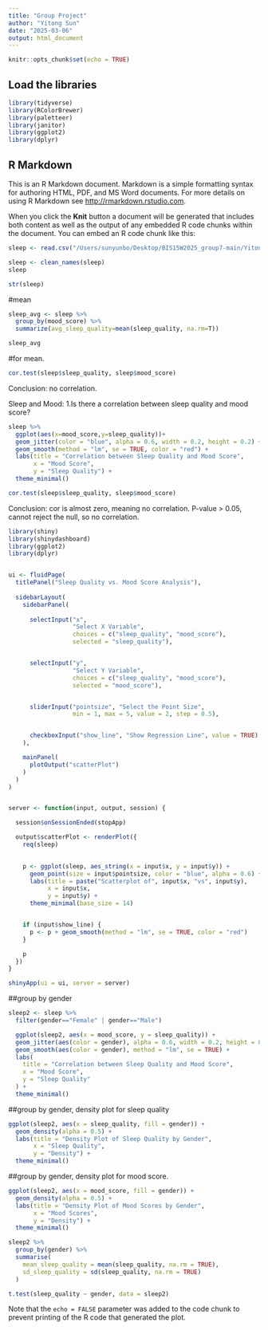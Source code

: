 ```yaml
---
title: "Group Project"
author: "Yitong Sun"
date: "2025-03-06"
output: html_document
---
```


```r
knitr::opts_chunk$set(echo = TRUE)
```

## Load the libraries
```r
library(tidyverse)
library(RColorBrewer)
library(paletteer)
library(janitor)
library(ggplot2)
library(dplyr)
```


## R Markdown

This is an R Markdown document. Markdown is a simple formatting syntax for authoring HTML, PDF, and MS Word documents. For more details on using R Markdown see <http://rmarkdown.rstudio.com>.

When you click the **Knit** button a document will be generated that includes both content as well as the output of any embedded R code chunks within the document. You can embed an R code chunk like this:

```r
sleep <- read.csv("/Users/sunyunbo/Desktop/BIS15W2025_group7-main/Yitong's Folder/sleep_cycle_productivity.csv")
```

```r
sleep <- clean_names(sleep)
sleep
```
```r
str(sleep)
```
#mean
```r
sleep_avg <- sleep %>% 
  group_by(mood_score) %>% 
  summarize(avg_sleep_quality=mean(sleep_quality, na.rm=T))

sleep_avg
```
#for mean.
```r
cor.test(sleep$sleep_quality, sleep$mood_score)
```
Conclusion: no correlation.

Sleep and Mood:
1.Is there a correlation between sleep quality and mood score?
```r
sleep %>% 
  ggplot(aes(x=mood_score,y=sleep_quality))+
  geom_jitter(color = "blue", alpha = 0.6, width = 0.2, height = 0.2) +
  geom_smooth(method = "lm", se = TRUE, color = "red") +
  labs(title = "Correlation between Sleep Quality and Mood Score",
       x = "Mood Score",
       y = "Sleep Quality") +
  theme_minimal()

```
```r
cor.test(sleep$sleep_quality, sleep$mood_score)
```

Conclusion: cor is almost zero, meaning no correlation. P-value > 0.05, cannot reject the null, so no correlation.

```r
library(shiny)
library(shinydashboard)
library(ggplot2)
library(dplyr)


ui <- fluidPage(
  titlePanel("Sleep Quality vs. Mood Score Analysis"),
  
  sidebarLayout(
    sidebarPanel(
  
      selectInput("x",
                  "Select X Variable",
                  choices = c("sleep_quality", "mood_score"),
                  selected = "sleep_quality"),


      selectInput("y",
                  "Select Y Variable",
                  choices = c("sleep_quality", "mood_score"),
                  selected = "mood_score"),


      sliderInput("pointsize", "Select the Point Size",
                  min = 1, max = 5, value = 2, step = 0.5),


      checkboxInput("show_line", "Show Regression Line", value = TRUE)
    ),

    mainPanel(
      plotOutput("scatterPlot")  
    )
  )
)


server <- function(input, output, session) {

  session$onSessionEnded(stopApp)  

  output$scatterPlot <- renderPlot({
    req(sleep)  
    

    p <- ggplot(sleep, aes_string(x = input$x, y = input$y)) +
      geom_point(size = input$pointsize, color = "blue", alpha = 0.6) + 
      labs(title = paste("Scatterplot of", input$x, "vs", input$y),
           x = input$x,
           y = input$y) +
      theme_minimal(base_size = 14)


    if (input$show_line) {
      p <- p + geom_smooth(method = "lm", se = TRUE, color = "red")
    }

    p
  })
}

shinyApp(ui = ui, server = server)


```

##group by gender
```r
sleep2 <- sleep %>% 
  filter(gender=="Female" | gender=="Male") 

  ggplot(sleep2, aes(x = mood_score, y = sleep_quality)) +
  geom_jitter(aes(color = gender), alpha = 0.6, width = 0.2, height = 0.2) +
  geom_smooth(aes(color = gender), method = "lm", se = TRUE) +
  labs(
    title = "Correlation between Sleep Quality and Mood Score",
    x = "Mood Score",
    y = "Sleep Quality"
  ) +
  theme_minimal()
```
##group by gender, density plot for sleep quality
```r
ggplot(sleep2, aes(x = sleep_quality, fill = gender)) +
  geom_density(alpha = 0.5) +
  labs(title = "Density Plot of Sleep Quality by Gender",
       x = "Sleep Quality",
       y = "Density") +
  theme_minimal()
```

##group by gender, density plot for mood score.
```r
ggplot(sleep2, aes(x = mood_score, fill = gender)) +
  geom_density(alpha = 0.5) +
  labs(title = "Density Plot of Mood Scores by Gender",
       x = "Mood Scores",
       y = "Density") +
  theme_minimal()
```



```r
sleep2 %>%
  group_by(gender) %>%
  summarise(
    mean_sleep_quality = mean(sleep_quality, na.rm = TRUE),
    sd_sleep_quality = sd(sleep_quality, na.rm = TRUE)
  )
```
```r
t.test(sleep_quality ~ gender, data = sleep2)
```

Note that the `echo = FALSE` parameter was added to the code chunk to prevent printing of the R code that generated the plot.
